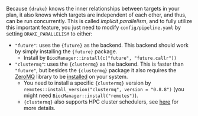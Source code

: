 Because `{drake}` knows the inner relationships between targets in your plan, it also knows which targets are
independent of each other, and thus, can be run concurrently. This is called *implicit parallelism*, and to fully
utilize this important feature, you just need to modify `config/pipeline.yaml` by setting `DRAKE_PARALLELISM` to either:

- `"future"`: uses the `{future}` as the backend. This backend should work by simply installing the `{future}` package.
  - Install by `BiocManager::install(c("future", "future.callr"))`
- `"clustermq"`: uses the `{clustermq}` as the backend. This is faster than `"future"`, but besides the `{clustermq}`
  package it also requires the [ZeroMQ](https://zeromq.org/) library to be [installed](https://zeromq.org/download/)
  on your system.
  - You need to install a specific `{clustermq}` version by `remotes::install_version("clustermq", version = "0.8.8")`
    (you might need `BiocManager::install("remotes")`).
  - `{clustermq}` also supports HPC cluster schedulers, see
    [here](https://books.ropensci.org/drake/hpc.html#the-template-argument-for-persistent-workers) for more details.
